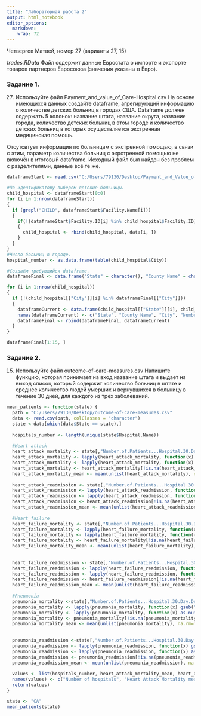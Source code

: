 ---
title: "Лабораторная работа 2"
output: html_notebook
editor_options: 
  markdown: 
    wrap: 72
---

Четвергов Матвей, номер 27 (варианты 27, 15)

_trades.RData_
Файл содержит данные Евростата о импорте и экспорте товаров партнеров Евросоюза (значения указаны в Евро).

### Задание 1.

27. Используйте файл Payment_and_value_of_Care-Hospital.csv
На основе имеющихся данных создайте dataframe, агрегирующий информацию о количестве детских больниц в городах США. Dataframe должен содержать 5 колонок: название штата, название округа, название города, количество детских больниц в этом городе и количество детских больниц в которых осуществляется экстренная медицинская помощь.

Отсутсвтует информация по больницам с экстренной помощью, в связи с этим, параметр количества больниц с экрстренной помощью не включён в итоговый dataframe. Исходный файл был найден без проблем с разделителями, данные всё те же.

```{r}
dataframeStart <- read.csv("C:/Users/79130/Desktop/Payment_and_Value_of_Care-Hospital.csv", sep = ',')

#По идентификатору выберем детские больницы.
child_hospital <- dataframeStart[0:0]
for (i in 1:nrow(dataframeStart)) 
{
  if (grepl("CHILD", dataframeStart$Facility.Name[i]))
  {
    if(!(dataframeStart$Facility.ID[i] %in% child_hospital$Facility.ID))
    {
      child_hospital <- rbind(child_hospital, data[i, ])
    }
  }
}
#Число больниц в городе.
hospital_number <- as.data.frame(table(child_hospital$City))

#Создаём требующийся dataframe.
dataframeFinal <- data.frame("State" = character(), "County Name" = character(), "City" = character(), "Number of hospitals" = character())

for (i in 1:nrow(child_hospital)) 
{
  if (!(child_hospital[["City"]][i] %in% dataframeFinal[["City"]]))
  {
    dataframeCurrent <- data.frame(child_hospital[["State"]][i], child_hospital[["County.Name"]][i], child_hospital[["City"]][i], hospital_number[ hospital_number$Var1 == child_hospital[["City"]][i], 2]) 
    names(dataframeCurrent) <- c("State", "County Name", "City", "Number of hospitals")
    dataframeFinal <- rbind(dataframeFinal, dataframeCurrent)
  }
}

dataframeFinal[1:15, ]
```

### Задание 2.

15. Используйте файл outcome-of-care-measures.csv
Напишите функцию, которая принимает на вход название штата и выдает на выход список, который содержит количество больниц в штате и среднее количество людей умерших и вернувшихся в больницу в течение 30 дней, для каждого из трех заболеваний.

```{r}
mean_patients <- function(state) {
  path = "C:/Users/79130/Desktop/outcome-of-care-measures.csv"
  data <- read.csv(path, colClasses = "character")
  state <-data[which(data$State == state),]
  
  hospitals_number <- length(unique(state$Hospital.Name))
  
  #Heart attack
  heart_attack_mortality <- state[,"Number.of.Patients...Hospital.30.Day.Death..Mortality..Rates.from.Heart.Attack"]
  heart_attack_mortality <- lapply(heart_attack_mortality, function(x) gsub("[^0-9.-]", NA, x))
  heart_attack_mortality <- lapply(heart_attack_mortality, function(x) as.numeric(x))
  heart_attack_mortality <- heart_attack_mortality[!is.na(heart_attack_mortality)]
  heart_attack_mortality_mean <- mean(unlist(heart_attack_mortality), na.rm=TRUE)
  
  heart_attack_readmission <- state[,"Number.of.Patients...Hospital.30.Day.Readmission.Rates.from.Heart.Attack"]
  heart_attack_readmission <- lapply(heart_attack_readmission, function(x) gsub("[^0-9.-]", NA, x))
  heart_attack_readmission <- lapply(heart_attack_readmission, function(x) as.numeric(x))
  heart_attack_readmission <- heart_attack_readmission[!is.na(heart_attack_readmission)]
  heart_attack_readmission_mean <- mean(unlist(heart_attack_readmission), na.rm=TRUE)
  
  #Heart_failure
  heart_failure_mortality <- state[,"Number.of.Patients...Hospital.30.Day.Death..Mortality..Rates.from.Heart.Failure"]
  heart_failure_mortality <- lapply(heart_failure_mortality, function(x) gsub("[^0-9.-]", NA, x))
  heart_failure_mortality <- lapply(heart_failure_mortality, function(x) as.numeric(x))
  heart_failure_mortality <- heart_failure_mortality[!is.na(heart_failure_mortality)]
  heart_failure_mortality_mean <- mean(unlist(heart_failure_mortality), na.rm=TRUE)
  
  
  heart_failure_readmission <- state[,"Number.of.Patients...Hospital.30.Day.Readmission.Rates.from.Heart.Failure"]
  heart_failure_readmission <- lapply(heart_failure_readmission, function(x) gsub("[^0-9.-]", NA, x))
  heart_failure_readmission <- lapply(heart_failure_readmission, function(x) as.numeric(x))
  heart_failure_readmission <- heart_failure_readmission[!is.na(heart_failure_readmission)]
  heart_failure_readmission_mean <- mean(unlist(heart_failure_readmission), na.rm=TRUE)
  
  #Pneumonia
  pneumonia_mortality <-state[,"Number.of.Patients...Hospital.30.Day.Death..Mortality..Rates.from.Pneumonia",]
  pneumonia_mortality <- lapply(pneumonia_mortality, function(x) gsub("[^0-9.-]", NA, x))
  pneumonia_mortality <- lapply(pneumonia_mortality, function(x) as.numeric(x))
  pneumonia_mortality <- pneumonia_mortality[!is.na(pneumonia_mortality)]
  pneumonia_mortality_mean <- mean(unlist(pneumonia_mortality), na.rm=TRUE)
  
  
  pneumonia_readmission <-state[,"Number.of.Patients...Hospital.30.Day.Readmission.Rates.from.Pneumonia",]
  pneumonia_readmission <- lapply(pneumonia_readmission, function(x) gsub("[^0-9.-]", NA, x))
  pneumonia_readmission <- lapply(pneumonia_readmission, function(x) as.numeric(x))
  pneumonia_readmission <- pneumonia_readmission[!is.na(pneumonia_readmission)]
  pneumonia_readmission_mean <- mean(unlist(pneumonia_readmission), na.rm=TRUE)
  
  values <- list(hospitals_number, heart_attack_mortality_mean, heart_attack_readmission_mean, heart_failure_mortality_mean,heart_failure_readmission_mean,pneumonia_mortality_mean,pneumonia_readmission_mean)
  names(values) <- c("Number of hospitals", "Heart Attack Mortality mean", "Heart Attack Readmission mean", "Heart Failure Mortality mean", "Heart Failure Readmission mean", "Pneumonia Mortality mean", "Pneumonia Readmission mean")
  return(values)
}

state <- "CA"
mean_patients(state)

```
